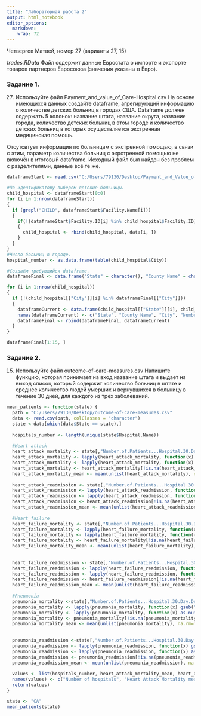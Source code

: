 ---
title: "Лабораторная работа 2"
output: html_notebook
editor_options: 
  markdown: 
    wrap: 72
---

Четвергов Матвей, номер 27 (варианты 27, 15)

_trades.RData_
Файл содержит данные Евростата о импорте и экспорте товаров партнеров Евросоюза (значения указаны в Евро).

### Задание 1.

27. Используйте файл Payment_and_value_of_Care-Hospital.csv
На основе имеющихся данных создайте dataframe, агрегирующий информацию о количестве детских больниц в городах США. Dataframe должен содержать 5 колонок: название штата, название округа, название города, количество детских больниц в этом городе и количество детских больниц в которых осуществляется экстренная медицинская помощь.

Отсутсвтует информация по больницам с экстренной помощью, в связи с этим, параметр количества больниц с экрстренной помощью не включён в итоговый dataframe. Исходный файл был найден без проблем с разделителями, данные всё те же.

```{r}
dataframeStart <- read.csv("C:/Users/79130/Desktop/Payment_and_Value_of_Care-Hospital.csv", sep = ',')

#По идентификатору выберем детские больницы.
child_hospital <- dataframeStart[0:0]
for (i in 1:nrow(dataframeStart)) 
{
  if (grepl("CHILD", dataframeStart$Facility.Name[i]))
  {
    if(!(dataframeStart$Facility.ID[i] %in% child_hospital$Facility.ID))
    {
      child_hospital <- rbind(child_hospital, data[i, ])
    }
  }
}
#Число больниц в городе.
hospital_number <- as.data.frame(table(child_hospital$City))

#Создаём требующийся dataframe.
dataframeFinal <- data.frame("State" = character(), "County Name" = character(), "City" = character(), "Number of hospitals" = character())

for (i in 1:nrow(child_hospital)) 
{
  if (!(child_hospital[["City"]][i] %in% dataframeFinal[["City"]]))
  {
    dataframeCurrent <- data.frame(child_hospital[["State"]][i], child_hospital[["County.Name"]][i], child_hospital[["City"]][i], hospital_number[ hospital_number$Var1 == child_hospital[["City"]][i], 2]) 
    names(dataframeCurrent) <- c("State", "County Name", "City", "Number of hospitals")
    dataframeFinal <- rbind(dataframeFinal, dataframeCurrent)
  }
}

dataframeFinal[1:15, ]
```

### Задание 2.

15. Используйте файл outcome-of-care-measures.csv
Напишите функцию, которая принимает на вход название штата и выдает на выход список, который содержит количество больниц в штате и среднее количество людей умерших и вернувшихся в больницу в течение 30 дней, для каждого из трех заболеваний.

```{r}
mean_patients <- function(state) {
  path = "C:/Users/79130/Desktop/outcome-of-care-measures.csv"
  data <- read.csv(path, colClasses = "character")
  state <-data[which(data$State == state),]
  
  hospitals_number <- length(unique(state$Hospital.Name))
  
  #Heart attack
  heart_attack_mortality <- state[,"Number.of.Patients...Hospital.30.Day.Death..Mortality..Rates.from.Heart.Attack"]
  heart_attack_mortality <- lapply(heart_attack_mortality, function(x) gsub("[^0-9.-]", NA, x))
  heart_attack_mortality <- lapply(heart_attack_mortality, function(x) as.numeric(x))
  heart_attack_mortality <- heart_attack_mortality[!is.na(heart_attack_mortality)]
  heart_attack_mortality_mean <- mean(unlist(heart_attack_mortality), na.rm=TRUE)
  
  heart_attack_readmission <- state[,"Number.of.Patients...Hospital.30.Day.Readmission.Rates.from.Heart.Attack"]
  heart_attack_readmission <- lapply(heart_attack_readmission, function(x) gsub("[^0-9.-]", NA, x))
  heart_attack_readmission <- lapply(heart_attack_readmission, function(x) as.numeric(x))
  heart_attack_readmission <- heart_attack_readmission[!is.na(heart_attack_readmission)]
  heart_attack_readmission_mean <- mean(unlist(heart_attack_readmission), na.rm=TRUE)
  
  #Heart_failure
  heart_failure_mortality <- state[,"Number.of.Patients...Hospital.30.Day.Death..Mortality..Rates.from.Heart.Failure"]
  heart_failure_mortality <- lapply(heart_failure_mortality, function(x) gsub("[^0-9.-]", NA, x))
  heart_failure_mortality <- lapply(heart_failure_mortality, function(x) as.numeric(x))
  heart_failure_mortality <- heart_failure_mortality[!is.na(heart_failure_mortality)]
  heart_failure_mortality_mean <- mean(unlist(heart_failure_mortality), na.rm=TRUE)
  
  
  heart_failure_readmission <- state[,"Number.of.Patients...Hospital.30.Day.Readmission.Rates.from.Heart.Failure"]
  heart_failure_readmission <- lapply(heart_failure_readmission, function(x) gsub("[^0-9.-]", NA, x))
  heart_failure_readmission <- lapply(heart_failure_readmission, function(x) as.numeric(x))
  heart_failure_readmission <- heart_failure_readmission[!is.na(heart_failure_readmission)]
  heart_failure_readmission_mean <- mean(unlist(heart_failure_readmission), na.rm=TRUE)
  
  #Pneumonia
  pneumonia_mortality <-state[,"Number.of.Patients...Hospital.30.Day.Death..Mortality..Rates.from.Pneumonia",]
  pneumonia_mortality <- lapply(pneumonia_mortality, function(x) gsub("[^0-9.-]", NA, x))
  pneumonia_mortality <- lapply(pneumonia_mortality, function(x) as.numeric(x))
  pneumonia_mortality <- pneumonia_mortality[!is.na(pneumonia_mortality)]
  pneumonia_mortality_mean <- mean(unlist(pneumonia_mortality), na.rm=TRUE)
  
  
  pneumonia_readmission <-state[,"Number.of.Patients...Hospital.30.Day.Readmission.Rates.from.Pneumonia",]
  pneumonia_readmission <- lapply(pneumonia_readmission, function(x) gsub("[^0-9.-]", NA, x))
  pneumonia_readmission <- lapply(pneumonia_readmission, function(x) as.numeric(x))
  pneumonia_readmission <- pneumonia_readmission[!is.na(pneumonia_readmission)]
  pneumonia_readmission_mean <- mean(unlist(pneumonia_readmission), na.rm=TRUE)
  
  values <- list(hospitals_number, heart_attack_mortality_mean, heart_attack_readmission_mean, heart_failure_mortality_mean,heart_failure_readmission_mean,pneumonia_mortality_mean,pneumonia_readmission_mean)
  names(values) <- c("Number of hospitals", "Heart Attack Mortality mean", "Heart Attack Readmission mean", "Heart Failure Mortality mean", "Heart Failure Readmission mean", "Pneumonia Mortality mean", "Pneumonia Readmission mean")
  return(values)
}

state <- "CA"
mean_patients(state)

```
